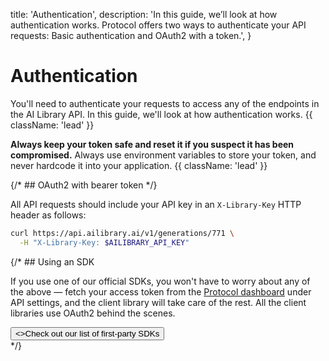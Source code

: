   title: 'Authentication',
  description:
    'In this guide, we’ll look at how authentication works. Protocol offers two ways to authenticate your API requests: Basic authentication and OAuth2 with a token.',
}

# Authentication

You'll need to authenticate your requests to access any of the endpoints in the AI Library API. In this guide, we'll look at how authentication works. {{ className: 'lead' }}

**Always keep your token safe and reset it if you suspect it has been compromised.** Always use environment variables to store your token, and never hardcode it into your application. {{ className: 'lead' }}

{/* ## OAuth2 with bearer token */}

All API requests should include your API key in an ``X-Library-Key`` HTTP header as follows:

```bash {{ title: 'Example request' }}
curl https://api.ailibrary.ai/v1/generations/771 \
  -H "X-Library-Key: $AILIBRARY_API_KEY"
```

{/* ## Using an SDK

If you use one of our official SDKs, you won't have to worry about any of the above — fetch your access token from the [Protocol dashboard](#) under API settings, and the client library will take care of the rest. All the client libraries use OAuth2 behind the scenes.

<div className="not-prose">
  <Button href="/sdks" variant="text" arrow="right">
    <>Check out our list of first-party SDKs</>
  </Button>
</div> */}
